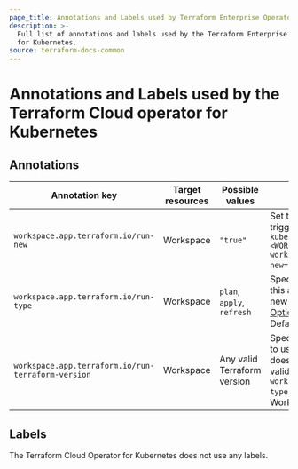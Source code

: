 ```yaml
---
page_title: Annotations and Labels used by Terraform Enterprise Operator for Kubernetes
description: >-
  Full list of annotations and labels used by the Terraform Enterprise Operator
  for Kubernetes.
source: terraform-docs-common
---
```


# Annotations and Labels used by the Terraform Cloud operator for Kubernetes

## Annotations

| Annotation key                                     | Target resources | Possible values             | Description                                                                                                                                                                                                                         |
| -------------------------------------------------- | ---------------- | --------------------------- | ----------------------------------------------------------------------------------------------------------------------------------------------------------------------------------------------------------------------------------- |
| `workspace.app.terraform.io/run-new`               | Workspace        | `"true"`                    | Set this annotation to `"true"` to trigger a new run. Example: `kubectl annotate workspace <WORKSPACE-NAME> workspace.app.terraform.io/run-new="true"`.                                                                             |
| `workspace.app.terraform.io/run-type`              | Workspace        | `plan`, `apply`, `refresh`  | Specifies the run type. Changing this annotation does not start a new run. Refer to [Run Modes and Options](/terraform/cloud-docs/run/modes-and-options) for more information. Defaults to `"plan"`. |
| `workspace.app.terraform.io/run-terraform-version` | Workspace        | Any valid Terraform version | Specifies the Terraform version to use. Changing this annotation does not start a new run. Only valid when the annotation `workspace.app.terraform.io/run-type` is set to `plan`. Defaults to the Workspace version.                |

## Labels

The Terraform Cloud Operator for Kubernetes does not use any labels.

